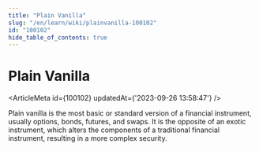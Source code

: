 ```yaml
---
title: "Plain Vanilla"
slug: "/en/learn/wiki/plainvanilla-100102"
id: "100102"
hide_table_of_contents: true
---
```



# Plain Vanilla

<ArticleMeta id={100102} updatedAt={'2023-09-26 13:58:47'} />
<div className='border-solid border-b border-t-0 my-4 border-[var(--ifm-color-gray-300)]' />

Plain vanilla is the most basic or standard version of a financial instrument, usually options, bonds, futures, and swaps. It is the opposite of an exotic instrument, which alters the components of a traditional financial instrument, resulting in a more complex security.

